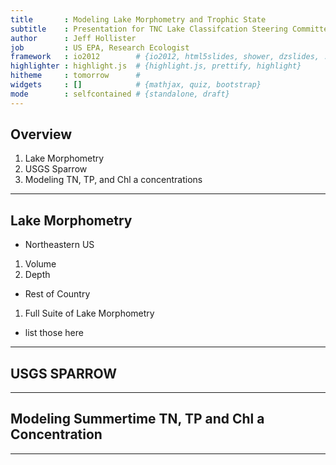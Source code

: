 ```yaml
---
title       : Modeling Lake Morphometry and Trophic State
subtitle    : Presentation for TNC Lake Classifcation Steering Committee
author      : Jeff Hollister
job         : US EPA, Research Ecologist
framework   : io2012        # {io2012, html5slides, shower, dzslides, ...}
highlighter : highlight.js  # {highlight.js, prettify, highlight}
hitheme     : tomorrow      # 
widgets     : []            # {mathjax, quiz, bootstrap}
mode        : selfcontained # {standalone, draft}
---
```


## Overview

1. Lake Morphometry
2. USGS Sparrow
3. Modeling TN, TP, and Chl a concentrations

---

## Lake Morphometry

- Northeastern US
 1. Volume
 2. Depth
- Rest of Country
 1. Full Suite of Lake Morphometry
  - list those here

---

## USGS SPARROW

---

## Modeling Summertime TN, TP and Chl a Concentration

---




